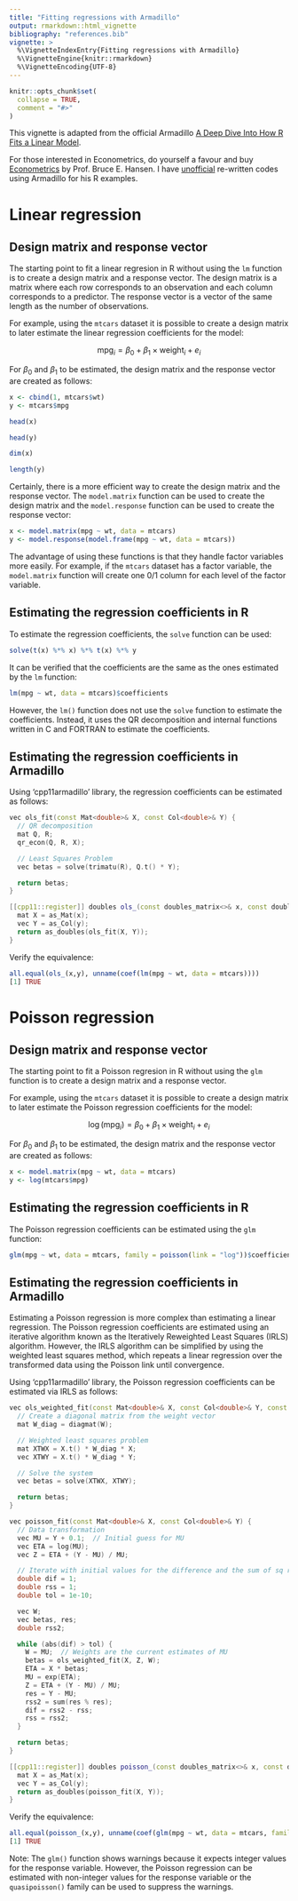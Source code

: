 ```yaml
---
title: "Fitting regressions with Armadillo"
output: rmarkdown::html_vignette
bibliography: "references.bib"
vignette: >
  %\VignetteIndexEntry{Fitting regressions with Armadillo}
  %\VignetteEngine{knitr::rmarkdown}
  %\VignetteEncoding{UTF-8}
---
```


```r
knitr::opts_chunk$set(
  collapse = TRUE,
  comment = "#>"
)
```

This vignette is adapted from the official Armadillo
[A Deep Dive Into How R Fits a Linear Model](http://madrury.github.io/jekyll/update/statistics/2016/07/20/lm-in-R.html).

For those interested in Econometrics, do yourself a favour and buy
[Econometrics](https://users.ssc.wisc.edu/~bhansen/econometrics/) by Prof.
Bruce E. Hansen. I have [unofficial](https://pacha.dev/hansen/) re-written codes
using Armadillo for his R examples.

# Linear regression

## Design matrix and response vector

The starting point to fit a linear regresion in R without using the `lm`
function is to create a design matrix and a response vector. The design matrix
is a matrix where each row corresponds to an observation and each column
corresponds to a predictor. The response vector is a vector of the same length
as the number of observations.

For example, using the `mtcars` dataset it is possible to create a design
matrix to later estimate the linear regression coefficients for the model:

$$
\text{mpg}_i = \beta_0 + \beta_1 \times \text{weight}_i + e_i
$$

For $\beta_0$ and $\beta_1$ to be estimated, the design matrix and the
response vector are created as follows:

```r
x <- cbind(1, mtcars$wt)
y <- mtcars$mpg

head(x)

head(y)

dim(x)

length(y)
```

Certainly, there is a more efficient way to create the design matrix and the
response vector. The `model.matrix` function can be used to create the design
matrix and the `model.response` function can be used to create the response
vector:

```r
x <- model.matrix(mpg ~ wt, data = mtcars)
y <- model.response(model.frame(mpg ~ wt, data = mtcars))
```

The advantage of using these functions is that they handle factor variables
more easily. For example, if the `mtcars` dataset has a factor variable, the
`model.matrix` function will create one 0/1 column for each level of the factor
variable.

## Estimating the regression coefficients in R

To estimate the regression coefficients, the `solve` function can be used:

```r
solve(t(x) %*% x) %*% t(x) %*% y
```

It can be verified that the coefficients are the same as the ones estimated by
the `lm` function:

```r
lm(mpg ~ wt, data = mtcars)$coefficients
```

However, the `lm()` function does not use the `solve` function to estimate the
coefficients. Instead, it uses the QR decomposition and internal functions
written in C and FORTRAN to estimate the coefficients.

## Estimating the regression coefficients in Armadillo

Using 'cpp11armadillo' library, the regression coefficients can be estimated as
follows:

```cpp
vec ols_fit(const Mat<double>& X, const Col<double>& Y) {
  // QR decomposition
  mat Q, R;
  qr_econ(Q, R, X);

  // Least Squares Problem
  vec betas = solve(trimatu(R), Q.t() * Y);

  return betas;
}

[[cpp11::register]] doubles ols_(const doubles_matrix<>& x, const doubles& y) {
  mat X = as_Mat(x);
  vec Y = as_Col(y);
  return as_doubles(ols_fit(X, Y));
}
```

Verify the equivalence:

```r
all.equal(ols_(x,y), unname(coef(lm(mpg ~ wt, data = mtcars))))
[1] TRUE
```

# Poisson regression

## Design matrix and response vector

The starting point to fit a Poisson regresion in R without using the `glm`
function is to create a design matrix and a response vector.

For example, using the `mtcars` dataset it is possible to create a design
matrix to later estimate the Poisson regression coefficients for the model:

$$
\log(\text{mpg}_i) = \beta_0 + \beta_1 \times \text{weight}_i + e_i
$$

For $\beta_0$ and $\beta_1$ to be estimated, the design matrix and the
response vector are created as follows:

```r
x <- model.matrix(mpg ~ wt, data = mtcars)
y <- log(mtcars$mpg)
```

## Estimating the regression coefficients in R

The Poisson regression coefficients can be estimated using the `glm` function:

```r
glm(mpg ~ wt, data = mtcars, family = poisson(link = "log"))$coefficients
```

## Estimating the regression coefficients in Armadillo

Estimating a Poisson regression is more complex than estimating a linear
regression. The Poisson regression coefficients are estimated using an iterative
algorithm known as the Iteratively Reweighted Least Squares (IRLS) algorithm.
However, the IRLS algorithm can be simplified by using the weighted least
squares method, which repeats a linear regression over the transformed data
using the Poisson link until convergence.

Using 'cpp11armadillo' library, the Poisson regression coefficients can be
estimated via IRLS as follows:

```cpp
vec ols_weighted_fit(const Mat<double>& X, const Col<double>& Y, const Col<double>& W) {
  // Create a diagonal matrix from the weight vector
  mat W_diag = diagmat(W);

  // Weighted least squares problem
  mat XTWX = X.t() * W_diag * X;
  vec XTWY = X.t() * W_diag * Y;

  // Solve the system
  vec betas = solve(XTWX, XTWY);

  return betas;
}

vec poisson_fit(const Mat<double>& X, const Col<double>& Y) {
  // Data transformation
  vec MU = Y + 0.1;  // Initial guess for MU
  vec ETA = log(MU);
  vec Z = ETA + (Y - MU) / MU;

  // Iterate with initial values for the difference and the sum of sq residuals
  double dif = 1;
  double rss = 1;
  double tol = 1e-10;

  vec W;
  vec betas, res;
  double rss2;

  while (abs(dif) > tol) {
    W = MU;  // Weights are the current estimates of MU
    betas = ols_weighted_fit(X, Z, W);
    ETA = X * betas;
    MU = exp(ETA);
    Z = ETA + (Y - MU) / MU;
    res = Y - MU;
    rss2 = sum(res % res);
    dif = rss2 - rss;
    rss = rss2;
  }

  return betas;
}

[[cpp11::register]] doubles poisson_(const doubles_matrix<>& x, const doubles& y) {
  mat X = as_Mat(x);
  vec Y = as_Col(y);
  return as_doubles(poisson_fit(X, Y));
}
```

Verify the equivalence:

```r
all.equal(poisson_(x,y), unname(coef(glm(mpg ~ wt, data = mtcars, family = poisson()))))
[1] TRUE
```

Note: The `glm()` function shows warnings because it expects integer values for
the response variable. However, the Poisson regression can be estimated with
non-integer values for the response variable or the `quasipoisson()` family can
be used to suppress the warnings.
